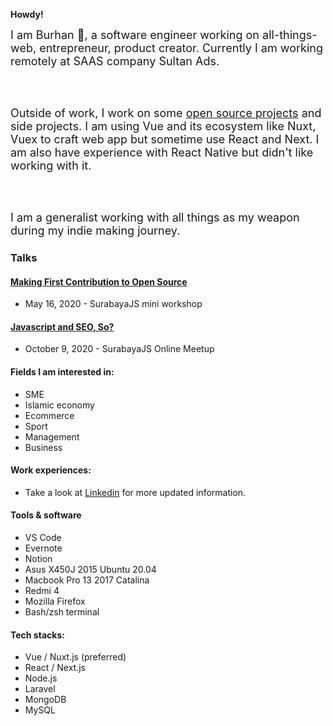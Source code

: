 
__Howdy!__

<font size="4">
    I am Burhan 👋, a software engineer working on all-things-web, entrepreneur, product creator. Currently I am working remotely at SAAS company Sultan Ads. 
</font>

<br/><br/>

<font size="4">
    Outside of work, I work on some <a href="https://github.com/initbase" target="_blank">open source projects</a> and side projects. I am using Vue and its ecosystem like Nuxt, Vuex to craft web app but sometime use React and Next. I am also have experience with React Native but didn't like working with it. 
</font>

<br/><br/>

<font size="4">
    I am a generalist working with all things as my weapon during my indie making journey.
</font>

<Contact />

### Talks
#### [__Making First Contribution to Open Source__](https://speakerdeck.com/burhanahmeed/berkontribusi-ke-open-source)
- May 16, 2020 - SurabayaJS mini workshop
#### [__Javascript and SEO, So?__](https://speakerdeck.com/burhanahmeed/javascript-and-seo-so)
- October 9, 2020 - SurabayaJS Online Meetup

#### Fields I am interested in:
- SME
- Islamic economy
- Ecommerce
- Sport
- Management
- Business

#### Work experiences:
- Take a look at [Linkedin](https://www.linkedin.com/in/burhanahmeed/) for more updated information.

#### Tools & software
- VS Code
- Evernote
- Notion
- Asus X450J 2015 Ubuntu 20.04
- Macbook Pro 13 2017 Catalina
- Redmi 4
- Mozilla Firefox
- Bash/zsh terminal

#### Tech stacks: 
- Vue / Nuxt.js (preferred)
- React / Next.js
- Node.js
- Laravel
- MongoDB
- MySQL
